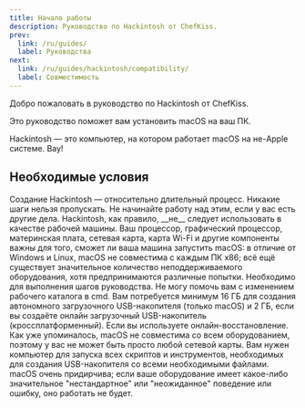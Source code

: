 ```yaml
---
title: Начало работы
description: Руководство по Hackintosh от ChefKiss.
prev:
  link: /ru/guides/
  label: Руководства
next:
  link: /ru/guides/hackintosh/compatibility/
  label: Совместимость
---
```



Добро пожаловать в руководство по Hackintosh от ChefKiss.

Это руководство поможет вам установить macOS на ваш ПК.

<Aside type="tip">
Hackintosh — это компьютер, на котором работает macOS на не-Apple системе. Вау!
</Aside>

## Необходимые условия

<CardGrid>
    <Card icon="ph:clock-clockwise-duotone" title="Время и терпение">
    Создание Hackintosh — относительно длительный процесс. Никакие шаги нельзя пропускать. Не начинайте работу над этим, если у вас есть другие дела. Hackintosh, как правило, __не__ следует использовать в качестве рабочей машины.
    </Card>
    <Card icon="ph:plugs-connected-duotone" title="Совместимая система">
    Ваш процессор, графический процессор, материнская плата, сетевая карта, карта Wi-Fi и другие компоненты важны для того, сможет ли ваша машина запустить macOS: в отличие от Windows и Linux, macOS не совместима с каждым ПК x86; всё ещё существует значительное количество неподдерживаемого оборудования, хотя предпринимаются различные попытки.
    </Card>
    <Card icon="ph:terminal-window-duotone" title="Базовые знания командной строки">
    Необходимо для выполнения шагов руководства. Не могу помочь вам с изменением рабочего каталога в cmd.
    </Card>
    <Card icon="ph:usb-duotone" title="USB-накопитель достаточного объёма">
    Вам потребуется минимум 16 ГБ для создания автономного загрузочного USB-накопителя (только macOS) и 2 ГБ, если вы создаёте онлайн загрузочный USB-накопитель (кроссплатформенный).
    </Card>
    <Card icon="ph:network-duotone" title="Совместимая сетевая карта">
    Если вы используете онлайн-восстановление. Как уже упоминалось, macOS не совместима со всем оборудованием, поэтому у вас не может быть просто любой сетевой карты.
    </Card>
    <Card icon="ph:computer-tower-duotone" title="Рабочий компьютер">
    Вам нужен компьютер для запуска всех скриптов и инструментов, необходимых для создания USB-накопителя со всеми необходимыми файлами.
    </Card>
    <Card icon="ph:seal-check-duotone" title="Обновлённое прошивки">
    macOS очень придирчива; если ваше оборудование имеет какое-либо значительное "нестандартное" или "неожиданное" поведение или ошибку, оно работать не будет.
    </Card>
</CardGrid>

